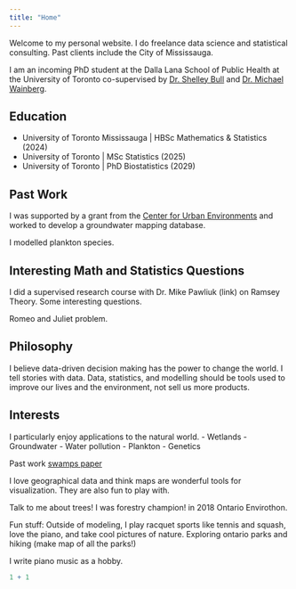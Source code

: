 ```yaml
---
title: "Home"
---
```


Welcome to my personal website. I do freelance data science and statistical consulting. Past clients include the City of Mississauga.

I am an incoming PhD student at the Dalla Lana School of Public Health at the University of Toronto  co-supervised by [Dr. Shelley Bull](https://www.dlsph.utoronto.ca/faculty-profile/bull-shelley/){target="_blank"} and [Dr. Michael Wainberg](https://www.dlsph.utoronto.ca/faculty-profile/wainberg-michael/){target="_blank"}.

## Education

* University of Toronto Mississauga \| HBSc Mathematics & Statistics (2024)
* University of Toronto \| MSc Statistics (2025)
* University of Toronto \| PhD Biostatistics (2029)

## Past Work

I was supported by a grant from the [Center for Urban Environments](){target="_blank"} and worked to develop a groundwater mapping database.

I modelled plankton species.

## Interesting Math and Statistics Questions

I did a supervised research course with Dr. Mike Pawliuk (link) on Ramsey Theory. Some interesting questions.

Romeo and Juliet problem. 

## Philosophy

I believe data-driven decision making has the power to change the world. I tell stories with data. Data, statistics, and modelling should be tools used to improve our lives and the environment, not sell us more products.

## Interests

I particularly enjoy applications to the natural world. - Wetlands - Groundwater - Water pollution - Plankton - Genetics

Past work [swamps paper](https://iopscience.iop.org/article/10.1088/1748-9326/ac63d5){target="_blank"}

I love geographical data and think maps are wonderful tools for visualization. They are also fun to play with.

Talk to me about trees! I was forestry champion! in 2018 Ontario Envirothon.

Fun stuff: Outside of modeling, I play racquet sports like tennis and squash, love the piano, and take cool pictures of nature. Exploring ontario parks and hiking (make map of all the parks!)

I write piano music as a hobby.


```r
1 + 1
```

